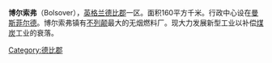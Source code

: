 {{多個問題|
{{unreferenced|time=2015-06-09T04:14:34+00:00}}
{{请求翻译|time=2015-06-09T04:14:34+00:00}}
}}
'''博尔索弗'''（Bolsover），[[英格兰|英格兰]][[德比郡|德比郡]]一区。面积160平方千米。行政中心设在[[曼斯菲尔德|曼斯菲尔德]]。博尔索弗镇有[[不列颠|不列颠]]最大的无烟燃料厂。现大力发展新型工业以补偿[[煤炭|煤炭]]工业的衰落。

[[Category:德比郡|Category:德比郡]]